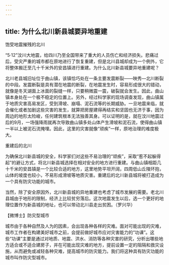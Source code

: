 ```yaml
---
---
---
```

title: 为什么北川新县城要异地重建
---




饱受地震摧残的北川



“5·12”汶川大地震，给四川乃至全国带来了重大的人员伤亡和经济损失。悲痛过后，受灾严重的城市都在原地进行了恢复重建，但是北川县城却成为一个例外，它将整体搬迁至几十千米外的安昌镇进行重建。为什么北川新县城要异地重建呢？

北川老县城旧址位于曲山镇，该镇恰巧处在一条主要发震断裂——映秀—北川断裂的中段。发震断裂是具有潜在地震的断裂，在地震发生时，容易形成很大的错动，就像是冬天湖面上冰面的裂缝一样，只要稍微震一震，破裂就会发生。因此，曲山镇本身处在一个极不稳定的位置上。另外，经过科学家的现场调查发现，曲山镇属于地质灾害高易发区，受到滑坡、崩塌、泥石流等的长期威胁。一旦地震来临，就会催化或者加剧这些灾害的发生，就算把房屋建得再结实和坚固也无济于事，因为周边的地形太险峻，任何建筑根本无法独善其身。可以证明的是，就在汶川地震过后的9月，一场强降雨就再次导致曲山镇多处山体产生滑坡和泥石流，使得曲山镇一半以上被泥石流掩埋。因此，这里的灾害就像“顽疾”一样，原地治理的难度极大。

重建后的北川



为确保北川新县城的安全，科学家们对这些不易治理的“顽疾”，采取“惹不起躲得起”的避让方式，将北川新县城选择在相对安全的地方进行重建。与曲山镇相距几十千米的安昌镇是一个比较合适的地方，这里地势平坦开阔，四周低山丘陵环抱，山体的坡度也较小，不易形成滑坡等地质灾害。重建后的北川新县城将被打造成为一个具有防灾功能的城市。

当然，除了安全原因外，北川新县城的异地重建也考虑了城市发展的需要。老北川县城由于地形的限制，经济上比较贫穷落后。这次地震发生以后，选一个更好的地理位置作为新县城的地址，也可以带动北川县走出贫困。（罗兴华）





【微博士】防灾型城市

城市由于各种自然及人为的因素，会出现各种各样的灾难。面对可能出现的灾难，城市工作者在构建美好城市之前，会提前做好城市应对灾害能力的“功课”。这些“功课”主要是通过对地质、地震、洪水、消防等各种灾害的研究，分析出哪些地方适合或不适合建房子，并在可能出现灾难的地方，提前设置一定的阻隔和救灾设施，从而避免或减轻各种灾难，提高城市的防灾能力。我们将这种具有防灾功能的城市叫作防灾型城市。